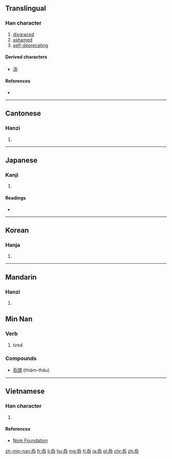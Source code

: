 ==Translingual==

===Han character===
{{Han char|rn=61|rad=心|as=04|sn=7|four=20333|canj=竹大心 (HKP), 一大心 (MKP)|ids=⿱夭㣺}}

# [[disgraced]]
# [[ashamed]]
# [[self-deprecating]]

====Derived characters====
* [[添]]

====References====
* {{Han ref|kx=0377.080|dkj=10348|dj=0704.010|hdz=42279.050|uh=5FDD|ud=24541|bh=A9BD|bd=43453}}

----

==Cantonese==

===Hanzi===
{{yue-hanzi|jyut=[[tim2]]|y=tim2}}

# {{defn|lang=yue|sort=心04}}

----

==Japanese==

===Kanji===
{{ja-kanji|grade=|rs=心04}}

# {{defn|lang=ja|sort=心04}}

====Readings====
* {{ja-readings|on=[[てん]] (ten)|kun=[[かたじけな]] (katajikena)}}

----

==Korean==

===Hanja===
{{ko-hanja|hangeul=첨|eumhun=|rv=cheom|mr=ch'ŏm|y=chem}}

# {{defn|lang=ko|sort=心04}}

----

==Mandarin==

===Hanzi===
{{cmn-hanzi|pin=[[tiǎn]] ([[tian3]])|wg=t'ien<sup>3</sup>}}

# {{defn|lang=cmn|sort=心04}}

==Min Nan==

===Verb===
{{nan-verb|ts|poj=[[thiám]] (thiam<sup>2</sup>)|c=忝}}

# tired

===Compounds===
*[[忝頭]] (thiám-thâu)

----

==Vietnamese==

===Han character===
{{vi-hantu|[[thỏm]], [[thiểm]]|rs=心04}}

# {{defn|lang=vi|sort=心04}}

====References====
*[http://nomfoundation.org/common/nom_details.php?codepoint=5fdd Nom Foundation]

[[zh-min-nan:忝]]
[[fr:忝]]
[[li:忝]]
[[hu:忝]]
[[mg:忝]]
[[fj:忝]]
[[ja:忝]]
[[pl:忝]]
[[chr:忝]]
[[zh:忝]]